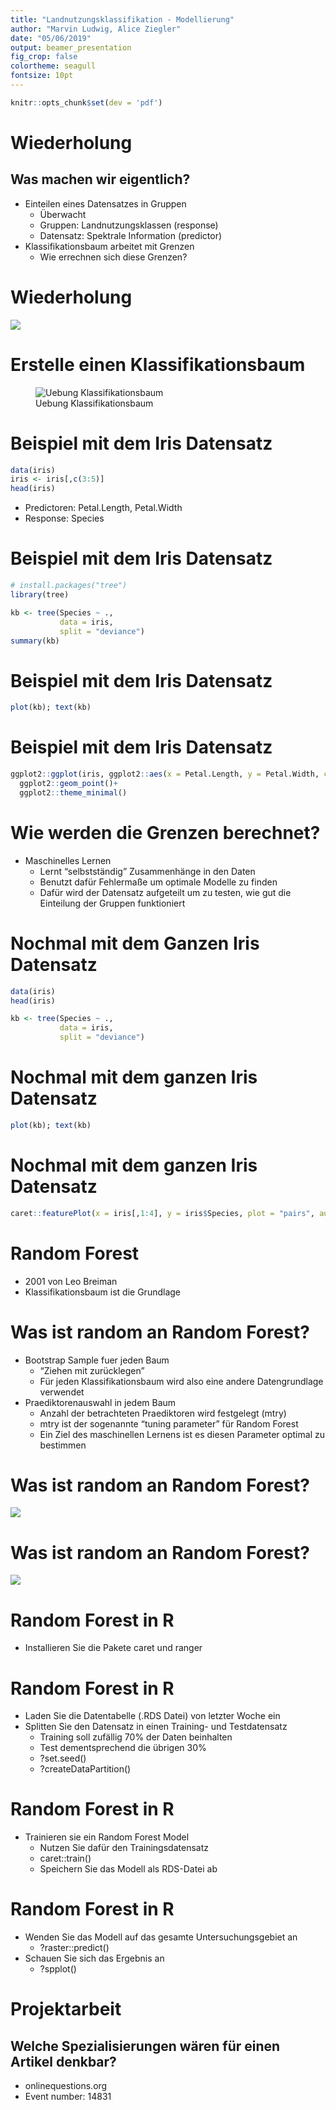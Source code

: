```yaml
---
title: "Landnutzungsklassifikation - Modellierung"
author: "Marvin Ludwig, Alice Ziegler"
date: "05/06/2019"
output: beamer_presentation
fig_crop: false
colortheme: seagull
fontsize: 10pt
---
```

```r
knitr::opts_chunk$set(dev = 'pdf')
```

# Wiederholung

## Was machen wir eigentlich?
* Einteilen eines Datensatzes in Gruppen
    * Überwacht
    * Gruppen: Landnutzungsklassen (response)
    * Datensatz: Spektrale Information (predictor)
* Klassifikationsbaum arbeitet mit Grenzen
    * Wie errechnen sich diese Grenzen?

# Wiederholung

![](beispielbaum.png)


# Erstelle einen Klassifikationsbaum
![Uebung Klassifikationsbaum](baum_malen.png)



# Beispiel mit dem Iris Datensatz


```r
data(iris)
iris <- iris[,c(3:5)]
head(iris)
```

* Predictoren: Petal.Length, Petal.Width
* Response: Species


# Beispiel mit dem Iris Datensatz

```r
# install.packages("tree")
library(tree)

kb <- tree(Species ~ .,
           data = iris,
           split = "deviance")
summary(kb)
```


# Beispiel mit dem Iris Datensatz

```r
plot(kb); text(kb)
```

# Beispiel mit dem Iris Datensatz


```r

ggplot2::ggplot(iris, ggplot2::aes(x = Petal.Length, y = Petal.Width, color = Species))+
  ggplot2::geom_point()+
  ggplot2::theme_minimal()

```


# Wie werden die Grenzen berechnet?

* Maschinelles Lernen
    * Lernt "selbstständig" Zusammenhänge in den Daten
    * Benutzt dafür Fehlermaße um optimale Modelle zu finden
    * Dafür wird der Datensatz aufgeteilt um zu testen, wie gut die Einteilung der Gruppen funktioniert
    


# Nochmal mit dem Ganzen Iris Datensatz

```r
data(iris)
head(iris)

kb <- tree(Species ~ .,
           data = iris,
           split = "deviance")
```

# Nochmal mit dem ganzen Iris Datensatz

```r
plot(kb); text(kb)
```


# Nochmal mit dem ganzen Iris Datensatz

```r
caret::featurePlot(x = iris[,1:4], y = iris$Species, plot = "pairs", auto.key = list(columns = 1))
```




# Random Forest

* 2001 von Leo Breiman
* Klassifikationsbaum ist die Grundlage


# Was ist random an Random Forest?

* Bootstrap Sample fuer jeden Baum
    * "Ziehen mit zurücklegen"
    * Für jeden Klassifikationsbaum wird also eine andere Datengrundlage verwendet
* Praediktorenauswahl in jedem Baum
    * Anzahl der betrachteten Praediktoren wird festgelegt (mtry)
    * mtry ist der sogenannte "tuning parameter" für Random Forest
    * Ein Ziel des maschinellen Lernens ist es diesen Parameter optimal zu bestimmen

# Was ist random an Random Forest?
![](Random_Forest1.png)


# Was ist random an Random Forest?
![](Random_Forest2.png)




# Random Forest in R

* Installieren Sie die Pakete caret und ranger


# Random Forest in R

* Laden Sie die Datentabelle (.RDS Datei) von letzter Woche ein
* Splitten Sie den Datensatz in einen Training- und Testdatensatz
    * Training soll zufällig 70% der Daten beinhalten
    * Test dementsprechend die übrigen 30%
    * ?set.seed()
    * ?createDataPartition()

# Random Forest in R

* Trainieren sie ein Random Forest Model
    * Nutzen Sie dafür den Trainingsdatensatz
    * caret::train()
    * Speichern Sie das Modell als RDS-Datei ab
    
# Random Forest in R

* Wenden Sie das Modell auf das gesamte Untersuchungsgebiet an
    * ?raster::predict()
* Schauen Sie sich das Ergebnis an
    * ?spplot()


# Projektarbeit

## Welche Spezialisierungen wären für einen Artikel denkbar?
* onlinequestions.org
* Event number: 14831








